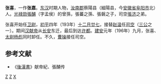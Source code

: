 '''张喜'''，一作'''张嘉'''。[[东汉|东汉]]时期人物，[[汝南郡|汝南郡]]蔡陽县（細陽县，今[[安徽省|安徽省]][[阜阳市|阜阳市]]北）人。[[光禄勋|光禄勋]][[張酺|張酺]]（字孟侯）的曾孫，張蕃之孫、張磐之子，司空[[张济_(汝南)|張济]]之弟。

张喜开始任[[卫尉|卫尉]]，[[初平_(年号)|初平]]四年（193年）[[十二月廿七|十二月廿七]]，接替[[赵温|赵温]]任[[司空|司空]]（[[三公|三公]]之一）。期间[[汉献帝|汉献帝]]从[[长安|长安]]东迁，最后到达[[许都|许都]]。[[建安|建安]]元年（196年）九月，张喜、[[太尉|太尉]][[杨彪|杨彪]]同时卸任。不久，[[曹操|曹操]]接任司空。
==参考文献==
*《[[後漢書|後漢書]]》献帝紀、張酺传
<references/>
{{東漢大司空司空}}
[[分类:东汉司空|Z]]
[[分类:阜阳人|Z]]
[[分类:张姓|X]]